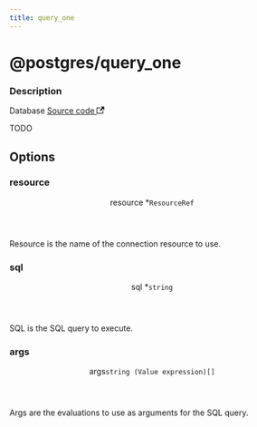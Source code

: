 ```yaml
---
title: query_one
---
```



# @postgres/query_one

<div class="attributes">

### Description

<p>
  <span className="badge badgeDarkBlue">Database</span>
  <a href="https://github.com/nanobus/nanobus/blob/main/pkg/actions/postgres/query_one.go" target="_blank" rel="noopener noreferrer">Source code <svg width="13.5" height="13.5" aria-hidden="true" viewBox="0 0 24 24" class="iconExternalLink_node_modules-@docusaurus-theme-classic-lib-theme-Icon-ExternalLink-styles-module"><path fill="currentColor" d="M21 13v10h-21v-19h12v2h-10v15h17v-8h2zm3-12h-10.988l4.035 4-6.977 7.07 2.828 2.828 6.977-7.07 4.125 4.172v-11z"></path></svg></a>
</p>

</div>

TODO

## Options

<div class="attributes">

### resource

<div class="attribute">
  <header>
    <span className="badge badgeDarkBlue">resource <span className="required">*</span>
      <a class="hash-link" href="#resource" title="Direct link to resource">​</a>
    </span>
    <code>ResourceRef</code>
  </header>

Resource is the name of the connection resource to use.

</div>

### sql

<div class="attribute">
  <header>
    <span className="badge badgeDarkBlue">sql <span className="required">*</span>
      <a class="hash-link" href="#sql" title="Direct link to sql">​</a>
    </span>
    <code>string</code>
  </header>

SQL is the SQL query to execute.

</div>

### args

<div class="attribute">
  <header>
    <span className="badge badgeDarkBlue">args
      <a class="hash-link" href="#args" title="Direct link to args">​</a>
    </span>
    <code>string (Value expression)[]</code>
  </header>

Args are the evaluations to use as arguments for the SQL query.

</div>

</div>

